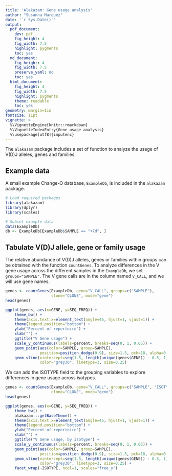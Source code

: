 ```yaml
---
title: 'Alakazam: Gene usage analysis'
author: "Susanna Marquez"
date: '`r Sys.Date()`'
output:
  pdf_document:
    dev: pdf
    fig_height: 4
    fig_width: 7.5
    highlight: pygments
    toc: yes
  md_document:
    fig_height: 4
    fig_width: 7.5
    preserve_yaml: no
    toc: yes
  html_document:
    fig_height: 4
    fig_width: 7.5
    highlight: pygments
    theme: readable
    toc: yes
geometry: margin=1in
fontsize: 11pt
vignette: >
  %\VignetteEngine{knitr::rmarkdown}
  %\VignetteIndexEntry{Gene usage analysis}
  %\usepackage[utf8]{inputenc}
---
```


The `alakazam` package includes a set of function to analyze the usage of V(D)J alleles, genes and families.


## Example data

A small example Change-O database, `ExampleDb`, is included in the `alakazam` package. 

```r
# Load required packages
library(alakazam)
library(dplyr)
library(scales)

# Subset example data
data(ExampleDb)
db <- ExampleDb[ExampleDb$SAMPLE == "+7d", ]
```

## Tabulate V(D)J allele, gene or family usage

The relative abundance of V(D)J alleles, genes or families within groups can be obtained with the function `countGenes`. To analyze differences in the V gene usage across the different samples in the `ExampleDb`,
we set `groups="SAMPLE"`. The V gene calls are in the column named `V_CALL`, and we will use gene names.

```r
genes <- countGenes(ExampleDb, gene="V_CALL", groups=c("SAMPLE"), 
                    clone="CLONE", mode="gene")
head(genes)
```

```r
ggplot(genes, aes(x=GENE, y=SEQ_FREQ)) +
    theme_bw() +
    theme(axis.text.x=element_text(angle=45, hjust=1, vjust=1)) +
    theme(legend.position="bottom") +
    ylab("Percent of repertoire") +
    xlab("") +
    ggtitle("V Gene usage") +
    scale_y_continuous(labels=percent, breaks=seq(0, 1, 0.05)) +
    geom_point(aes(color=SAMPLE, group=SAMPLE), 
               position=position_dodge(0.9), size=1.5, pch=18, alpha=0.7) +    
    geom_vline(xintercept=seq(1.5, length(unique(genes$GENE)) - 0.5, 1), 
               color="grey30", linetype=3, size=0.25)
```

We can add the ISOTYPE field to the grouping variables to explore differences in gene usage across isotypes.

```r
genes <- countGenes(ExampleDb, gene="V_CALL", groups=c("SAMPLE", "ISOTYPE"), 
                    clone="CLONE", mode="gene")
head(genes)
```


```r
ggplot(genes, aes(x=GENE, y=SEQ_FREQ)) +
    theme_bw() +
    alakazam:::getBaseTheme() +
    theme(axis.text.x=element_text(angle=45, hjust=1, vjust=1)) +
    theme(legend.position="bottom") +
    ylab("Percent of repertoire") +
    xlab("") +
    ggtitle("V Gene usage, by isotype") +
    scale_y_continuous(labels=percent, breaks=seq(0, 1, 0.05)) +
    geom_point(aes(color=SAMPLE, group=SAMPLE), 
               position=position_dodge(0.9), size=1.5, pch=18, alpha=0.7) +    
    geom_vline(xintercept=seq(1.5, length(unique(genes$GENE)) - 0.5, 1), 
               color="grey30", linetype=3, size=0.25) + 
    facet_wrap(~ISOTYPE, ncol=1, scales="free_y")
```

